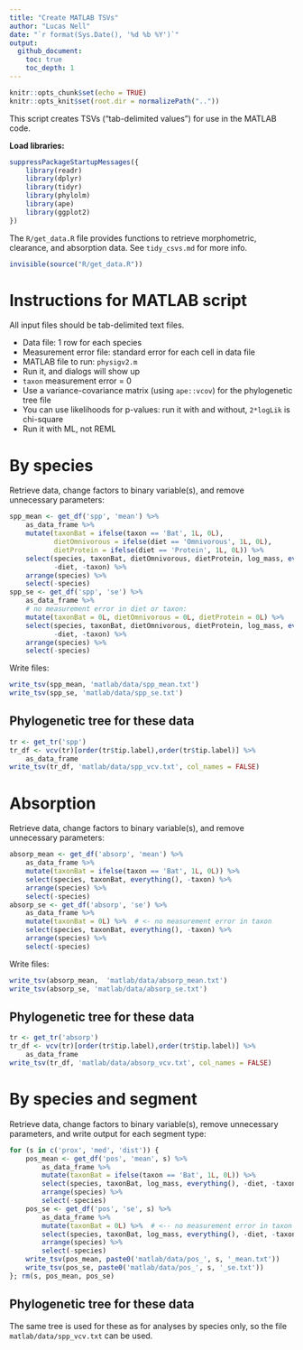 ```yaml
---
title: "Create MATLAB TSVs"
author: "Lucas Nell"
date: "`r format(Sys.Date(), '%d %b %Y')`"
output:
  github_document:
    toc: true
    toc_depth: 1
---
```


```r
knitr::opts_chunk$set(echo = TRUE)
knitr::opts_knit$set(root.dir = normalizePath(".."))
```


This script creates TSVs ("tab-delimited values") for use in the MATLAB code.


__Load libraries\:__


```r
suppressPackageStartupMessages({
    library(readr)
    library(dplyr)
    library(tidyr)
    library(phylolm)
    library(ape)
    library(ggplot2)
})
```

The `R/get_data.R` file provides functions to retrieve morphometric, clearance, 
and absorption data. See `tidy_csvs.md` for more info.

```r
invisible(source("R/get_data.R"))
```

# Instructions for MATLAB script

All input files should be tab-delimited text files.

* Data file: 1 row for each species
* Measurement error file: standard error for each cell in data file
* MATLAB file to run: `physigv2.m`
* Run it, and dialogs will show up
* `taxon` measurement error = 0
* Use a variance-covariance matrix (using `ape::vcov`) for the phylogenetic tree file
* You can use likelihoods for p-values: run it with and without, `2*logLik` is chi-square
* Run it with ML, not REML


# By species

Retrieve data, change factors to binary variable(s), and remove unnecessary parameters:

```r
spp_mean <- get_df('spp', 'mean') %>% 
    as_data_frame %>% 
    mutate(taxonBat = ifelse(taxon == 'Bat', 1L, 0L), 
           dietOmnivorous = ifelse(diet == 'Omnivorous', 1L, 0L),
           dietProtein = ifelse(diet == 'Protein', 1L, 0L)) %>% 
    select(species, taxonBat, dietOmnivorous, dietProtein, log_mass, everything(), 
           -diet, -taxon) %>% 
    arrange(species) %>% 
    select(-species)
spp_se <- get_df('spp', 'se') %>%
    as_data_frame %>% 
    # no measurement error in diet or taxon:
    mutate(taxonBat = 0L, dietOmnivorous = 0L, dietProtein = 0L) %>%
    select(species, taxonBat, dietOmnivorous, dietProtein, log_mass, everything(), 
           -diet, -taxon) %>% 
    arrange(species) %>% 
    select(-species)
```

Write files:

```r
write_tsv(spp_mean, 'matlab/data/spp_mean.txt')
write_tsv(spp_se, 'matlab/data/spp_se.txt')
```

## Phylogenetic tree for these data

```r
tr <- get_tr('spp')
tr_df <- vcv(tr)[order(tr$tip.label),order(tr$tip.label)] %>%
    as_data_frame
write_tsv(tr_df, 'matlab/data/spp_vcv.txt', col_names = FALSE)
```




# Absorption

Retrieve data, change factors to binary variable(s), and remove unnecessary parameters:

```r
absorp_mean <- get_df('absorp', 'mean') %>% 
    as_data_frame %>% 
    mutate(taxonBat = ifelse(taxon == 'Bat', 1L, 0L)) %>% 
    select(species, taxonBat, everything(), -taxon) %>% 
    arrange(species) %>% 
    select(-species)
absorp_se <- get_df('absorp', 'se') %>%
    as_data_frame %>% 
    mutate(taxonBat = 0L) %>%  # <- no measurement error in taxon
    select(species, taxonBat, everything(), -taxon) %>% 
    arrange(species) %>% 
    select(-species)
```

Write files:

```r
write_tsv(absorp_mean,  'matlab/data/absorp_mean.txt')
write_tsv(absorp_se, 'matlab/data/absorp_se.txt')
```

## Phylogenetic tree for these data

```r
tr <- get_tr('absorp')
tr_df <- vcv(tr)[order(tr$tip.label),order(tr$tip.label)] %>%
    as_data_frame
write_tsv(tr_df, 'matlab/data/absorp_vcv.txt', col_names = FALSE)
```





# By species and segment


Retrieve data, change factors to binary variable(s), remove unnecessary parameters,
and write output for each segment type:

```r
for (s in c('prox', 'med', 'dist')) {
    pos_mean <- get_df('pos', 'mean', s) %>%
        as_data_frame %>% 
        mutate(taxonBat = ifelse(taxon == 'Bat', 1L, 0L)) %>% 
        select(species, taxonBat, log_mass, everything(), -diet, -taxon) %>% 
        arrange(species) %>% 
        select(-species)
    pos_se <- get_df('pos', 'se', s) %>%
        as_data_frame %>% 
        mutate(taxonBat = 0L) %>%  # <-- no measurement error in taxon
        select(species, taxonBat, log_mass, everything(), -diet, -taxon) %>% 
        arrange(species) %>% 
        select(-species)
    write_tsv(pos_mean, paste0('matlab/data/pos_', s, '_mean.txt'))
    write_tsv(pos_se, paste0('matlab/data/pos_', s, '_se.txt'))
}; rm(s, pos_mean, pos_se)
```


## Phylogenetic tree for these data

The same tree is used for these as for analyses by species only, so the file
`matlab/data/spp_vcv.txt` can be used.

